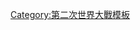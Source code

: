 {{Campaign
|name=[[盟軍由巴黎到萊茵的推進|齊格菲防線戰區]]
|raw_name=Campaignbox Siegfried Line
|battles=[[掃蕩海峽海岸]] &ndash; [[Battle of Moerbrugge|Moerbrugge]] &ndash; [[南錫戰役 (1944年)|南錫]] &ndash; [[市場花園行動|''市場花園'']] &ndash; [[許特根森林戰役|許特根森林]] &ndash; [[歐路恩鎮戰役|歐路恩鎮]] &ndash; [[亞琛戰役|亞琛]] &ndash; [[斯海爾德河戰役|斯海爾德河]] &ndash; [[十字架山坡戰役|十字架山坡]] &ndash; [[Operation Clipper|Geilenkirchen salient]] &ndash; [[皇后行動|''皇后'']]
}}<noinclude>[[Category:第二次世界大戰模板]]
</noinclude>